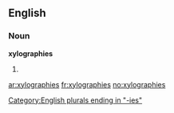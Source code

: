 ==English==

===Noun===
'''xylographies'''

# {{plural of|[[xylography]]}}

[[Category:English plurals ending in "-ies"]]

[[ar:xylographies]]
[[fr:xylographies]]
[[no:xylographies]]
